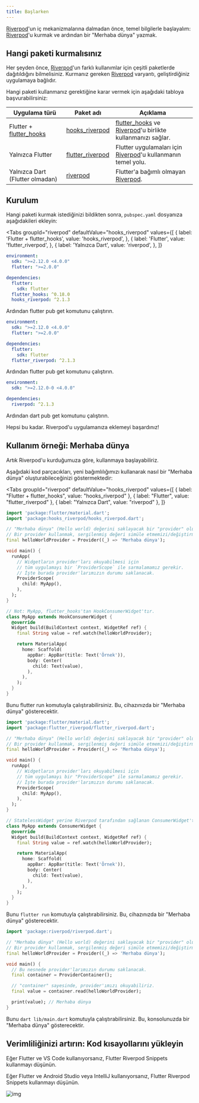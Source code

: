 ```yaml
---
title: Başlarken
---
```



[Riverpod]'un iç mekanizmalarına dalmadan önce, temel bilgilerle başlayalım: [Riverpod]'u kurmak ve ardından bir "Merhaba dünya" yazmak.

## Hangi paketi kurmalısınız

Her şeyden önce, [Riverpod]'un farklı kullanımlar için çeşitli paketlerde dağıtıldığını bilmelisiniz.
Kurmanız gereken [Riverpod] varyantı, geliştirdiğiniz uygulamaya bağlıdır.

Hangi paketi kullanmanız gerektiğine karar vermek için aşağıdaki tabloya başvurabilirsiniz:

| Uygulama türü                 | Paket adı                                                                       | Açıklama                                                       |
| ----------------------------- | -------------------------------------------------------------------------------- | -------------------------------------------------------------- |
| Flutter + [flutter_hooks]     | [hooks_riverpod]                                                                 | [flutter_hooks] ve [Riverpod]'u birlikte kullanmanızı sağlar.  |
| Yalnızca Flutter              | [flutter_riverpod]                                                               | Flutter uygulamaları için [Riverpod]'u kullanmanın temel yolu. |
| Yalnızca Dart (Flutter olmadan) | [riverpod](https://github.com/rrousselGit/riverpod/tree/master/packages/riverpod) | Flutter'a bağımlı olmayan [Riverpod].                          |

## Kurulum

Hangi paketi kurmak istediğinizi bildikten sonra, `pubspec.yaml` dosyanıza aşağıdakileri ekleyin:

<Tabs
  groupId="riverpod"
  defaultValue="hooks_riverpod"
  values={[
    { label: 'Flutter + flutter_hooks', value: 'hooks_riverpod', },
    { label: 'Flutter', value: 'flutter_riverpod', },
    { label: 'Yalnızca Dart', value: 'riverpod', },
  ]}
>
<TabItem value="hooks_riverpod">

```yaml title="pubspec.yaml"
environment:
  sdk: ">=2.12.0 <4.0.0"
  flutter: ">=2.0.0"

dependencies:
  flutter:
    sdk: flutter
  flutter_hooks: ^0.18.0
  hooks_riverpod: ^2.1.3
```

Ardından flutter pub get komutunu çalıştırın.

</TabItem>
<TabItem value="flutter_riverpod">

```yaml title="pubspec.yaml"
environment:
  sdk: ">=2.12.0 <4.0.0"
  flutter: ">=2.0.0"

dependencies:
  flutter:
    sdk: flutter
  flutter_riverpod: ^2.1.3
```

Ardından flutter pub get komutunu çalıştırın.

</TabItem>
<TabItem value="riverpod">

```yaml title="pubspec.yaml"
environment:
  sdk: ">=2.12.0-0 <4.0.0"

dependencies:
  riverpod: ^2.1.3
```

Ardından dart pub get komutunu çalıştırın.

</TabItem>
</Tabs>

Hepsi bu kadar. Riverpod'u uygulamanıza eklemeyi başardınız!

## Kullanım örneği: Merhaba dünya

Artık Riverpod'u kurduğumuza göre, kullanmaya başlayabiliriz.

Aşağıdaki kod parçacıkları, yeni bağımlılığımızı kullanarak nasıl bir "Merhaba dünya" oluşturabileceğinizi göstermektedir:

<Tabs
  groupId="riverpod"
  defaultValue="hooks_riverpod"
  values={[
    { label: "Flutter + flutter_hooks", value: "hooks_riverpod" },
    { label: "Flutter", value: "flutter_riverpod" },
    { label: "Yalnızca Dart", value: "riverpod" },
  ]}
>
<TabItem value="hooks_riverpod">

```dart title="lib/main.dart"
import 'package:flutter/material.dart';
import 'package:hooks_riverpod/hooks_riverpod.dart';

// "Merhaba dünya" (Hello world) değerini saklayacak bir "provider" oluşturuyoruz.
// Bir provider kullanmak, sergilenmiş değeri simüle etmemizi/değiştirmemizi sağlar.
final helloWorldProvider = Provider((_) => 'Merhaba dünya');

void main() {
  runApp(
    // Widgetların provider'ları okuyabilmesi için
    // tüm uygulamayı bir `ProviderScope` ile sarmalamamız gerekir.
    // İşte burada provider'larımızın durumu saklanacak.
    ProviderScope(
      child: MyApp(),
    ),
  );
}

// Not: MyApp, flutter_hooks'tan HookConsumerWidget'tır.
class MyApp extends HookConsumerWidget {
  @override
  Widget build(BuildContext context, WidgetRef ref) {
    final String value = ref.watch(helloWorldProvider);

    return MaterialApp(
      home: Scaffold(
        appBar: AppBar(title: Text('Örnek')),
        body: Center(
          child: Text(value),
        ),
      ),
    );
  }
}
```

Bunu flutter run komutuyla çalıştırabilirsiniz.
Bu, cihazınızda bir "Merhaba dünya" gösterecektir.

</TabItem>
<TabItem value="flutter_riverpod">

```dart title="lib/main.dart"
import 'package:flutter/material.dart';
import 'package:flutter_riverpod/flutter_riverpod.dart';

// "Merhaba dünya" (Hello world) değerini saklayacak bir "provider" oluşturuyoruz.
// Bir provider kullanmak, sergilenmiş değeri simüle etmemizi/değiştirmemizi sağlar.
final helloWorldProvider = Provider((_) => 'Merhaba dünya');

void main() {
  runApp(
    // Widgetların provider'ları okuyabilmesi için
    // tüm uygulamayı bir "ProviderScope" ile sarmalamamız gerekir.
    // İşte burada provider'larımızın durumu saklanacak.
    ProviderScope(
      child: MyApp(),
    ),
  );
}

// StatelessWidget yerine Riverpod tarafından sağlanan ConsumerWidget'tan türetin.
class MyApp extends ConsumerWidget {
  @override
  Widget build(BuildContext context, WidgetRef ref) {
    final String value = ref.watch(helloWorldProvider);

    return MaterialApp(
      home: Scaffold(
        appBar: AppBar(title: Text('Örnek')),
        body: Center(
          child: Text(value),
        ),
      ),
    );
  }
}
```

Bunu `flutter run` komutuyla çalıştırabilirsiniz.
Bu, cihazınızda bir "Merhaba dünya" gösterecektir.

</TabItem>
<TabItem value="riverpod">

```dart title="lib/main.dart"
import 'package:riverpod/riverpod.dart';

// "Merhaba dünya" (Hello world) değerini saklayacak bir "provider" oluşturuyoruz.
// Bir provider kullanmak, sergilenmiş değeri simüle etmemizi/değiştirmemizi sağlar.
final helloWorldProvider = Provider((_) => 'Merhaba dünya');

void main() {
  // Bu nesnede provider'larımızın durumu saklanacak.
  final container = ProviderContainer();

  // "container" sayesinde, provider'ımızı okuyabiliriz.
  final value = container.read(helloWorldProvider);

  print(value); // Merhaba dünya
}
```

Bunu `dart lib/main.dart` komutuyla çalıştırabilirsiniz.
Bu, konsolunuzda bir "Merhaba dünya" gösterecektir.

</TabItem> 
</Tabs>

## Verimliliğinizi artırın: Kod kısayollarını yükleyin

Eğer Flutter ve VS Code kullanıyorsanız, Flutter Riverpod Snippets kullanmayı düşünün.

Eğer Flutter ve Android Studio veya IntelliJ kullanıyorsanız, Flutter Riverpod Snippets kullanmayı düşünün.

![img](/img/snippets/greetingProvider.gif)

[riverpod]: https://github.com/rrousselgit/riverpod
[hooks_riverpod]: https://pub.dev/packages/hooks_riverpod
[flutter_riverpod]: https://pub.dev/packages/flutter_riverpod
[flutter_hooks]: https://github.com/rrousselGit/flutter_hooks
